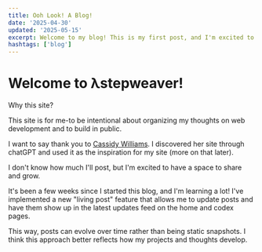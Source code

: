 ```yaml
---
title: Ooh Look! A Blog!
date: '2025-04-30'
updated: '2025-05-15'
excerpt: Welcome to my blog! This is my first post, and I'm excited to share my journey with you.
hashtags: ['blog']
---
```


# Welcome to λstepweaver!

Why this site?

This site is for me-to be intentional about organizing my thoughts on web development
and to build in public.

I want to say thank you to [Cassidy Williams](https://cassidoo.co). I discovered
her site through chatGPT and used it as the inspiration for my site (more on that
later).

I don't know how much I'll post, but I'm excited to have a space to share
and grow.

<Update date='2025-05-15' />

It's been a few weeks since I started this blog, and I'm learning a lot! I've implemented a new "living post" feature that allows me to update posts and have them show up in the latest updates feed on the home and codex pages.

This way, posts can evolve over time rather than being static snapshots. I think this approach better reflects how my projects and thoughts develop.
